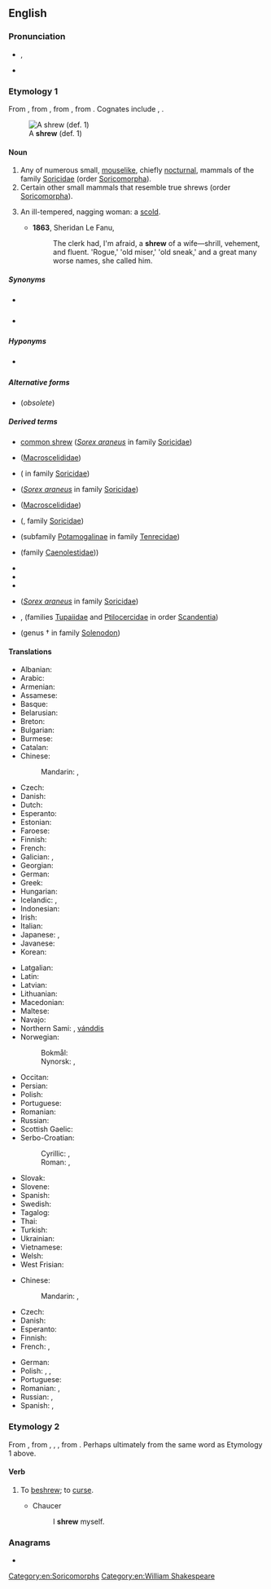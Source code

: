 ==English==

===Pronunciation===
* {{enPR|shro͞o}}, {{IPA|/ʃɹuː/|lang=en}}
* {{rhymes|uː|lang=en}}

===Etymology 1===
From {{inh|en|enm|*schrewe}}, from {{inh|en|ang|scrēawa|t=shrew|lit=biter}}, from {{der|en|gem-pro|*skrawwaz|t=thin; meagre; frail}}, from {{der|en|ine-pro|*(s)ker-|t=to cut; shorten; skimp}}. Cognates include {{etyl|goh|en}} {{m|goh|scrawaz||dwarf}}, {{etyl|no|en}} {{m|no|skrugg||dwarf}}.

{{wikipedia}}
[[File:southern short-tailed shrew.jpg|thumb|A '''shrew''' (def. 1)]]

====Noun====
{{en-noun}}

# Any of numerous small, [[mouselike]], chiefly [[nocturnal]], mammals of the family [[Soricidae]] (order [[Soricomorpha]]).
# Certain other small mammals that resemble true shrews (order [[Soricomorpha]]).
# {{lb|en|pejorative}} An ill-tempered, nagging woman: a [[scold]].
#* '''1863''', Sheridan Le Fanu, ''{{w|The House by the Churchyard}}''
#*: The clerk had, I'm afraid, a '''shrew''' of a wife—shrill, vehement, and fluent. 'Rogue,' 'old miser,' 'old sneak,' and a great many worse names, she called him.

=====Synonyms=====
* {{sense|mouselike mammal}} {{l|en|ranny}} {{qualifier|obsolete}}
* {{sense|nagging woman}} {{seeSynonyms|shrew}}

=====Hyponyms=====
* {{sense|mouselike mammal}} {{l|en|common shrew}}

=====Alternative forms=====
* {{l|en|shrow}} (''obsolete'')

=====Derived terms=====
{{rel-top|terms derived from ''shrew (noun)''}}
* [[common shrew]] (''[[Sorex araneus]]'' in family [[Soricidae]])
* {{l|en|elephant shrew}} ([[Macroscelididae]])
* {{l|en|Etruscan shrew}} ({{taxlink|Suncus etruscus|species|noshow=1|ver=170227}} in family [[Soricidae]])
* {{vern|hardishrew}} (''[[Sorex araneus]]'' in family [[Soricidae]])
* {{l|en|jumping shrew}} ([[Macroscelididae]])
* {{vern|Nelson's small-eared shrew}} ({{taxlink|Cryptotis nelsoni|species|noshow=1|ver=161220}}, family [[Soricidae]])
{{rel-mid}}
* {{vern|otter shrew}} (subfamily [[Potamogalinae]] in family [[Tenrecidae]])
* {{vern|shrew opossum}} (family [[Caenolestidae]]))
* {{l|en|shrew-run}}
* {{l|en|shrewd}}
* {{l|en|shrewish}}
* {{l|en|shrewmouse}} (''[[Sorex araneus]]'' in family [[Soricidae]])
* {{l|en|tree shrew}}, {{l|en|treeshrew}} (families [[Tupaiidae]] and [[Ptilocercidae]] in order [[Scandentia]])
* {{vern|West Indies shrew}} (genus †{{taxlink|Nesophontes|genus|noshow=1|ver=161220}} in family [[Solenodon]])
{{rel-bottom}}

====Translations====
{{trans-top|mouselike animal}}
* Albanian: {{t|sq|hundëgjati xhuxh|?}}
* Arabic: {{t|ar|زَبَابَة|f}}
* Armenian: {{t-needed|hy}}
* Assamese: {{t|as|চিকা}}
* Basque: {{t|eu|satitsu}}
* Belarusian: {{t|be|земляры́йка|f}}
* Breton: {{t|br|minoc'h korrik}}
* Bulgarian: {{t|bg|земеро́вка|f}}
* Burmese: {{t+|my|ကြွက်စုတ်}}
* Catalan: {{t|ca|musaranya|f}}
* Chinese:
*: Mandarin: {{t+|cmn|鼩鼱|tr=qújīng|sc=Hani}}, {{t|cmn|尖鼠|tr=jiānshǔ|sc=Hani}}
* Czech: {{t|cs|rejsek|m}}
* Danish: {{t|da|spidsmus|c}}
* Dutch: {{t+|nl|spitsmuis|f}}
* Esperanto: {{t|eo|soriko}}
* Estonian: {{t|et|karihiir}}
* Faroese: {{t|fo|trantmús|f}}
* Finnish: {{t+|fi|päästäinen}}
* French: {{t+|fr|musaraigne|f}}
* Galician: {{t|gl|musaraño|m}}, {{t|gl|musgaño|m}}
* Georgian: {{t|ka|ბიგა}}
* German: {{t+|de|Spitzmaus|f}}
* Greek: {{t|el|νανομυγαλίδα}}
* Hungarian: {{t+|hu|cickány}}
* Icelandic: {{t|is|snjáldurmús|f}}, {{t|is|snjáldra|f}}
* Indonesian: {{t+|id|celurut}}
* Irish: {{t|ga|dallóg fhraoigh|f}}
* Italian: {{t+|it|toporagno|m}}
* Japanese: {{t+|ja|トガリネズミ|tr=togarinezumi}}, {{t|ja|尖鼠|tr=とがりねずみ, togarinezumi}}
* Javanese: {{t|jv|curut}}
* Korean: {{t|ko|뒤쥐}}
{{trans-mid}}
* Latgalian: {{t|ltg|ciersleits}}
* Latin: {{t|la|sōrex|m}}
* Latvian: {{t|lv|cirslis|m}}
* Lithuanian: {{t+|lt|kirstukas|m}}
* Macedonian: {{t|mk|ровка|f}}
* Maltese: {{t|mt|ġurdiem ta' geddumu twil|m}}
* Navajo: {{t|nv|chį́į́shnézí}}
* Northern Sami: {{t-check|se|beaiskonjunni}}, [[vánddis]]
* Norwegian:
*: Bokmål: {{t|nb|spissmus|m|f}}
*: Nynorsk: {{t|nn|spissmus|f}}, {{t|nn|skjerd|m}}
* Occitan: {{t+|oc|musaranha|f}}
* Persian: {{t|fa|موش شبگرد|tr=muše šabgard}}
* Polish: {{t|pl|ryjówka|f}}
* Portuguese: {{t+|pt|musaranho|m}}
* Romanian: {{t+|ro|chițcan|m}}
* Russian: {{t+|ru|землеро́йка|f}}
* Scottish Gaelic: {{t|gd|dallag-an-fhraoich|f}}
* Serbo-Croatian:
*: Cyrillic: {{t|sh|ровчица|f|sc=Cyrl}}, {{t|sh|ровка|f}}
*: Roman: {{t+|sh|rovčica|f|sc=Latn}}, {{t+|sh|rovka|f}}
* Slovak: {{t|sk|piskor|m}}
* Slovene: {{t+|sl|rovka|f}}
* Spanish: {{t|es|musaraña|f}}
* Swedish: {{t+|sv|näbbmus|c}}
* Tagalog: {{t|tl|musaranya}}
* Thai: {{t|th|หนูผี}}
* Turkish: {{t|tr|kir faresi}}
* Ukrainian: {{t|uk|землери́йка|f}}
* Vietnamese: {{t|vi|chuột chù}}
* Welsh: {{t|cy|llyg|f}}
* West Frisian: {{t|fy|pipermûs|f}}
{{trans-bottom}}

{{trans-top|woman}}
* Chinese:
*: Mandarin: {{t+|cmn|潑婦|sc=Hani}}, {{t+|cmn|泼妇|tr=pōfù|sc=Hani}}
* Czech: {{t|cs|rachomejtle}}
* Danish: {{t|da|rappenskralde|c}}
* Esperanto: {{t|eo|megero}}
* Finnish: {{t+|fi|äkäpussi}}
* French: {{t+|fr|furie|f}}, {{t+|fr|mégère|f}}
{{trans-mid}}
* German: {{t+|de|Megäre|f}}
* Polish: {{t+|pl|zołza|f}}, {{t+|pl|hetera|f}}, {{t|pl|sekutnica|f}}
* Portuguese: {{t+|pt|megera|f}}
* Romanian: {{t+|ro|megeră|f}}, {{t+|ro|scorpie|f}}
* Russian: {{t+|ru|меге́ра|f}}, {{t+|ru|ве́дьма|f}}
* Spanish: {{t|es|arpía|f}}, {{t+|es|bruja|f}}
{{trans-bottom}}

===Etymology 2===
From {{inh|en|enm|schrewen|t=to make evil; curse}}, from {{der|en|enm|schrewe}}, {{m|enm|schrowe}}, {{m|enm|screwe|t=wicked; evil; an evil person}}, from {{inh|en|ang|*scrēawa|t=wicked person|lit=biter}}. Perhaps ultimately from the same word as Etymology 1 above.

====Verb====
{{en-verb}}

# {{lb|en|obsolete|transitive}} To [[beshrew]]; to [[curse]].
#* Chaucer
#*: I '''shrew''' myself.

===Anagrams===
* {{anagrams|en|a=ehrsw|Rhews|wersh}}

[[Category:en:Soricomorphs]]
[[Category:en:William Shakespeare]]